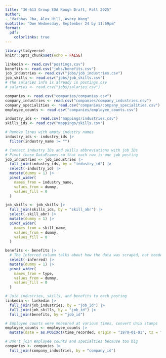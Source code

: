 ```yaml
---
title: "36-613 Group EDA Rough Draft, Fall 2025"
author: 
- "Vaibhav Jha, Alex Hill, Avery Wang"
subtitle: "Due Wednesday, September 24 by 11:59pm"
format:
  pdf:
    colorlinks: true
---
```


```r
library(tidyverse)
knitr::opts_chunk$set(echo = FALSE)
```

```r
linkedin <- read.csv("postings.csv")
benefits <- read.csv("jobs/benefits.csv")
job_industries <- read.csv("jobs/job_industries.csv")
job_skills <- read.csv("jobs/job_skills.csv")
# The salaries info is already in postings.csv
# salaries <- read.csv("jobs/salaries.csv")

companies <- read.csv("companies/companies.csv")
company_industries <- read.csv("companies/company_industries.csv")
company_specialities <- read.csv("companies/company_specialities.csv")
employee_counts <- read.csv("companies/employee_counts.csv")

industry_ids <- read.csv("mappings/industries.csv")
skills_ids <- read.csv("mappings/skills.csv")
```

```r
# Remove lines with empty industry names
industry_ids <- industry_ids |>
  filter(industry_name != "")

# Connect industry IDs and skills abbreviations with job IDs
# Pivot these DataFrames so that each row is one job posting
job_industries <- job_industries |>
  full_join(industry_ids, by = "industry_id") |>
  select(-industry_id) |>
  mutate(dummy = 1) |>
  pivot_wider(
    names_from = industry_name,
    values_from = dummy,
    values_fill = 0
  )

job_skills <- job_skills |>
  full_join(skills_ids, by = "skill_abr") |>
  select(-skill_abr) |>
  mutate(dummy = 1) |>
  pivot_wider(
    names_from = skill_name,
    values_from = dummy,
    values_fill = 0
  )

benefits <- benefits |>
  # The Inferred column talks about how the data was scraped, not needed
  select(-inferred) |>
  mutate(dummy = 1) |>
  pivot_wider(
    names_from = type,
    values_from = dummy,
    values_fill = 0
  )

# Join industries, skills, and benefits to each posting
linkedin <- linkedin |>
  full_join(job_industries, by = "job_id") |>
  full_join(job_skills, by = "job_id") |>
  full_join(benefits, by = "job_id")

# Employee counts were measured at various times, convert Unix stamps
employee_counts <- employee_counts |>
  mutate(date = as.POSIXct(time_recorded, origin = "1970-01-01", tz = "UTC"))

# Don't join employee counts and specialties because too big
companies <- companies |>
  full_join(company_industries, by = "company_id")
```